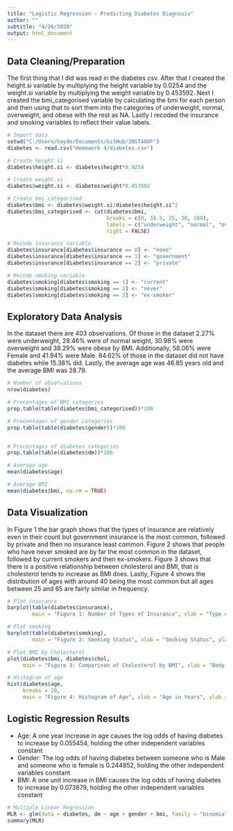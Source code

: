 ```yaml
---
title: "Logistic Regression - Predicting Diabetes Diagnosis"
author: ""
subtitle: "4/26/2020"
output: html_document
---
```

## Data Cleaning/Preparation
The first thing that I did was read in the diabetes csv. After that I created the height.si variable by multiplying the height variable by 0.0254 and the weight.si variable by multiplying the weight variable by 0.453592. Next I created the bmi_categorised variable by calculating the bmi for each person and then using that to sort them into the categories of underweight, normal, overweight, and obese with the rest as NA. Lastly I recoded the insurance and smoking variables to reflect their value labels.

```r
# Import data
setwd("C:/Users/hayde/Documents/GitHub/INST408F")
diabetes <- read.csv("Homework 4/diabetes.csv")

# Create height.si
diabetes$height.si <- diabetes$height*0.0254

# Create weight.si
diabetes$weight.si <- diabetes$weight*0.453592

# Create bmi_categorised
diabetes$bmi <- diabetes$weight.si/diabetes$height.si^2
diabetes$bmi_categorised <- cut(diabetes$bmi, 
                                breaks = c(0, 18.5, 25, 30, 100),
                                labels = c("underweight", "normal", "overweight", "obese"),
                                right = FALSE)

# Recode insurance variable
diabetes$insurance[diabetes$insurance == 0] <- "none"
diabetes$insurance[diabetes$insurance == 1] <- "government"
diabetes$insurance[diabetes$insurance == 2] <- "private"

# Recode smoking variable
diabetes$smoking[diabetes$smoking == 1] <- "current"
diabetes$smoking[diabetes$smoking == 2] <- "never"
diabetes$smoking[diabetes$smoking == 3] <- "ex-smoker"

```


## Exploratory Data Analysis
In the dataset there are 403 observations. Of those in the dataset 2.27% were underweight, 28.46% were of normal weight, 30.98% were overweight and 38.29% were obese by BMI. Additionally, 58.06% were Female and 41.94% were Male. 84.62% of those in the dataset did not have diabetes while 15.38% did. Lastly, the average age was 46.85 years old and the average BMI was 28.79.

```r
# Number of observations
nrow(diabetes)

# Precentages of BMI categories
prop.table(table(diabetes$bmi_categorised))*100

# Precentages of gender categories
prop.table(table(diabetes$gender))*100


# Precentages of diabetes categories
prop.table(table(diabetes$dm))*100

# Average age
mean(diabetes$age)

# Average BMI
mean(diabetes$bmi, na.rm = TRUE)
```


## Data Visualization
In Figure 1 the bar graph shows that the types of insurance are relatively even in their count but government insurance is the most common, followed by private and then no insurance least common. Figure 2 shows that people who have never smoked are by far the most common in the dataset, followed by current smokers and then ex-smokers. Figure 3 shows that there is a positive relationship between cholesterol and BMI, that is cholesterol tends to increase as BMI does. Lastly, Figure 4 shows the distribution of ages with around 40 being the most common but all ages between 25 and 65 are fairly similar in frequency.

```r
# Plot insurance
barplot(table(diabetes$insurance), 
        main = "Figure 1: Number of Types of Insurance", xlab = "Type of Insurance", ylab = "Count")

# Plot smoking
barplot(table(diabetes$smoking), 
        main = "Figure 2: Smoking Status", xlab = "Smoking Status", ylab = "Count")

# Plot BMI by Cholesterol
plot(diabetes$bmi, diabetes$chol, 
     main = "Figure 3: Comparison of Cholesterol by BMI", xlab = "Body Mass Index", ylab = "Cholesterol")

# Histogram of age
hist(diabetes$age, 
     breaks = 20,
     main = "Figure 4: Histogram of Age", xlab = "Age in Years", ylab = "Frequency")

```

## Logistic Regression Results
* Age: A one year increase in age causes the log odds of having diabetes to increase by 0.055454, holding the other independent variables constant
* Gender: The log odds of having diabetes between someone who is Male and someone who is female is 0.244852, holding the other independent variables constant
* BMI: A one unit increase in BMI causes the log odds of having diabetes to increase by 0.073879, holding the other independent variables constant

```r


# Multiple Linear Regression
MLR <- glm(data = diabetes, dm ~ age + gender + bmi, family = "binomial")
summary(MLR)

```

